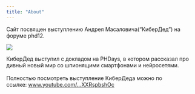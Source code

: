 ```yaml
---
title: "About"
---
```


Сайт посвящен выступлению Андрея Масаловича("КиберДед") на форуме phd12.

![](images/12.jpg)

КиберДед выступил с докладом на PHDays, в котором рассказал про дивный новый мир со шпионящими смартфонами и нейросетями.\
\
Полностью посмотреть выступление КиберДеда можно по ссылке: [www.youtube.com/\...XXRspbshOc](https://www.youtube.com/watch?v=iXXRspbshOc)
